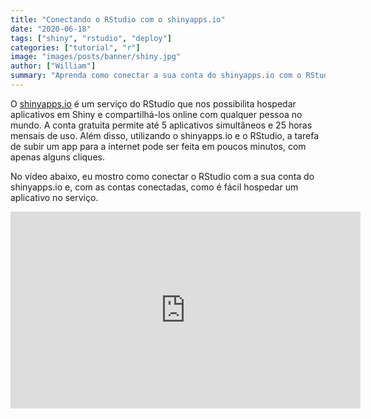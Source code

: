 ```yaml
---
title: "Conectando o RStudio com o shinyapps.io"
date: "2020-06-18"
tags: ["shiny", "rstudio", "deploy"]
categories: ["tutorial", "r"]
image: "images/posts/banner/shiny.jpg"
author: ["William"]
summary: "Aprenda como conectar a sua conta do shinyapps.io com o RStudio para compartilhar aplicativos Shiny na internet em apenas alguns minutos."
---
```


O [shinyapps.io](https://www.shinyapps.io/) é um serviço do RStudio que nos possibilita hospedar aplicativos em Shiny e compartilhá-los online com qualquer pessoa no mundo. A conta gratuita permite até 5 aplicativos simultâneos e 25 horas mensais de uso. Além disso, utilizando o shinyapps.io e o RStudio, a tarefa de subir um app para a internet pode ser feita em poucos minutos, com apenas alguns cliques.

No vídeo abaixo, eu mostro como conectar o RStudio com a sua conta do shinyapps.io e, com as contas conectadas, como é fácil hospedar um aplicativo no serviço.

<center>
<iframe width="560" height="315" src="https://www.youtube.com/embed/jRXubw0kOrg" frameborder="0" allow="accelerometer; autoplay; encrypted-media; gyroscope; picture-in-picture" allowfullscreen></iframe>
</center>
